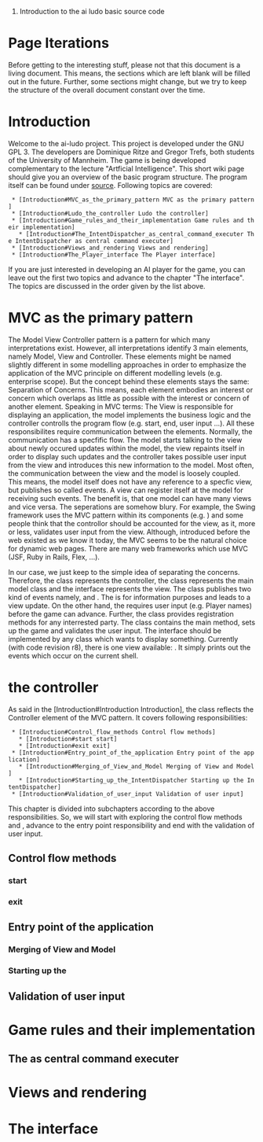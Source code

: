 # Introduction to the ai ludo basic source code

= Page Iterations =

Before getting to the interesting stuff, please not that this document is a living document. This means, the sections which are left blank will be filled out in the future. Further, some sections might change, but we try to keep the structure of the overall document constant over the time. 

= Introduction =

Welcome to the ai-ludo project. This project is developed under the GNU GPL 3. The developers are Dominique Ritze and Gregor Trefs, both students of the University of Mannheim. The game is being developed complementary to the lecture "Artficial Intelligence". This short wiki page should give you an overview of the basic program structure. The program itself can be found under [http://code.google.com/p/ai-ludo/source/checkout source]. Following topics are covered:

  * [Introduction#MVC_as_the_primary_pattern MVC as the primary pattern]
  * [Introduction#Ludo_the_controller Ludo the controller]
  * [Introduction#Game_rules_and_their_implementation Game rules and their implementation]
    * [Introduction#The_IntentDispatcher_as_central_command_executer The IntentDispatcher as central command executer]
  * [Introduction#Views_and_rendering Views and rendering]
  * [Introduction#The_Player_interface The Player interface]

If you are just interested in developing an AI player for the game, you can leave out the first two topics and advance to the chapter "The {{{Player}}} interface". The topics are discussed in the order given by the list above.


=MVC as the primary pattern=
The Model View Controller pattern is a pattern for which many interpretations exist. However, all interpretations identify 3 main elements, namely Model, View and Controller. These elements might be named slightly different in some modelling approaches in order to emphasize the application of the MVC principle on different modelling levels (e.g. enterprise scope). But the concept behind these elements stays the same: Separation of Concerns. This means, each element embodies an interest or concern which overlaps as little as possible with the interest or concern of another element. Speaking in MVC terms: The View is responsible for displaying an application, the model implements the business logic and the controller controlls the program flow (e.g. start, end, user input ...). All these responsibilites require communication between the elements. Normally, the communication has a specfific flow. The model starts talking to the view about newly occured updates within the model, the view repaints itself in order to display such updates and the controller takes possible user input from the view and introduces this new information to the model. Most often, the communication between the view and the model is loosely coupled. This means, the model itself does not have any reference to a specfic view, but publishes so called events. A view can register itself at the model for receiving such events. The benefit is, that one model can have many views and vice versa. The seperations are somehow blury. For example, the Swing framework uses the MVC pattern within its components (e.g. {{{JButton}}}) and some people think that the controllor should be accounted for the view, as it, more or less, validates user input from the view. Although, introduced before the web existed as we know it today, the MVC seems to be the natural choice for dynamic web pages. There are many web frameworks which use MVC (JSF, Ruby in Rails, Flex, ...). 

In our case, we just keep to the simple idea of separating the concerns. Therefore,  the {{{Ludo}}} class represents the controller, the {{{Game}}} class represents the main model class and the {{{View}}} interface represents the view. The {{{Game}}} class publishes two kind of events namely, {{{NotficationEvent}}} and {{{RequestForUserInputEvent}}}. The {{{NotficationEvent}}} is for information purposes and leads to a view update. On the other hand, the {{{RequestForUserInputEvent}}} requires user input (e.g. Player names) before the game can advance. Further, the {{{Game}}} class provides registration methods for any interrested party. The {{{Ludo}}} class contains the main method, sets up the game and validates the user input. The {{{View}}} interface should be implemented by any class which wants to display something. Currently (with code revision r8), there is one view available: {{{ShellView}}}. It simply prints out the events which occur on the current shell. 

={{{Ludo}}} the controller=
As said in the [Introduction#Introduction Introduction], the {{{Ludo}}} class reflects the Controller element of the MVC pattern. It covers following responsibilities:
  * [Introduction#Control_flow_methods Control flow methods]
    * [Introduction#start start]
    * [Introduction#exit exit]  
  * [Introduction#Entry_point_of_the_application Entry point of the application]
    * [Introduction#Merging_of_View_and_Model Merging of View and Model]
    * [Introduction#Starting_up_the_IntentDispatcher Starting up the IntentDispatcher]
  * [Introduction#Validation_of_user_input Validation of user input]

This chapter is divided into subchapters according to the above responsibilities. So, we will start with exploring the control flow methods {{{start}}} and {{{exit}}}, advance to the entry point responsibility and end with the validation of user input.

==Control flow methods==
===start===
===exit===
==Entry point of the application==
===Merging of View and Model===
===Starting up the {{{IntentDispatcher}}}===
==Validation of user input==

=Game rules and their implementation=
==The {{{IntentDispatcher}}} as central command executer==
=Views and rendering=
=The {{{Player}}} interface=